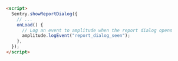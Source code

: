 ```html
<script>
  Sentry.showReportDialog({
    // ...
    onLoad() {
      // Log an event to amplitude when the report dialog opens
      amplitude.logEvent("report_dialog_seen");
    },
  });
</script>
```
